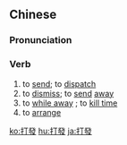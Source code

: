 {{also|打发}}
==Chinese==
{{zh-forms|s=打发}}

===Pronunciation===
{{zh-pron
|m=dǎfa
|c=daa2 faat3
|h=pfs=tá-fat
|mn=táⁿ-hoat
|cat=v
}}

===Verb===
{{zh-verb}}

# to [[send]]; to [[dispatch]]
# to [[dismiss]]; to [[send]] [[away]]
# to [[while away]] {{gloss|one's time}}; to [[kill time]]
# to [[arrange]]

{{zh-cat|Advanced}}

[[ko:打發]]
[[hu:打發]]
[[ja:打發]]